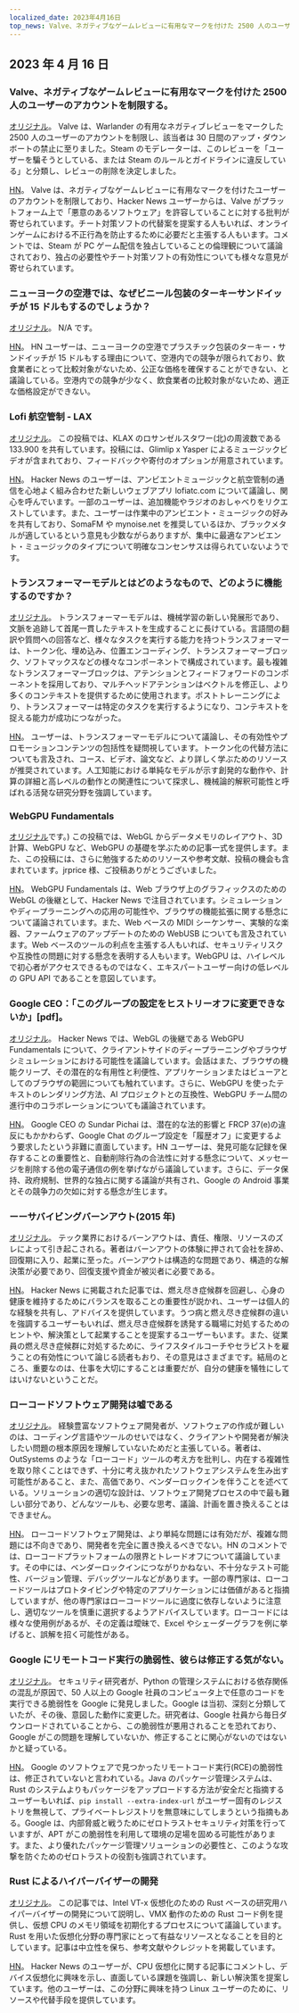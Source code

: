 ```yaml
---
localized_date: 2023年4月16日
top_news: Valve、ネガティブなゲームレビューに有用なマークを付けた 2500 人のユーザーのアカウントを制限する。
---
```




<CallToAction />

<Steps>

## 2023 年 4 月 16 日

### Valve、ネガティブなゲームレビューに有用なマークを付けた 2500 人のユーザーのアカウントを制限する。

[オリジナル](https://tech.slashdot.org/story/23/04/14/175246/valve-restricts-accounts-of-2500-users-who-marked-a-negative-game-review-useful)。
Valve は、Warlander の有用なネガティブレビューをマークした 2500 人のユーザーのアカウントを制限し、該当者は 30 日間のアップ・ダウンボートの禁止に至りました。Steam のモデレーターは、このレビューを「ユーザーを騙そうとしている、または Steam のルールとガイドラインに違反している」と分類し、レビューの削除を決定しました。

[HN](http://news.ycombinator.com/item?id=35577895)。
Valve は、ネガティブなゲームレビューに有用なマークを付けたユーザーのアカウントを制限しており、Hacker News ユーザーからは、Valve がプラットフォーム上で「悪意のあるソフトウェア」を許容していることに対する批判が寄せられています。チート対策ソフトの代替案を提案する人もいれば、オンラインゲームにおける不正行為を防止するために必要だと主張する人もいます。コメントでは、Steam が PC ゲーム配信を独占していることの倫理観について議論されており、独占の必要性やチート対策ソフトの有効性についても様々な意見が寄せられています。

### ニューヨークの空港では、なぜビニール包装のターキーサンドイッチが 15 ドルもするのでしょうか？

[オリジナル](https://hellgatenyc.com/why-is-airport-turkey-sandwich-expensive)。
N/A です。

[HN](http://news.ycombinator.com/item?id=35580847)。
HN ユーザーは、ニューヨークの空港でプラスチック包装のターキー・サンドイッチが 15 ドルもする理由について、空港内での競争が限られており、飲食業者にとって比較対象がないため、公正な価格を確保することができない、と議論している。空港内での競争が少なく、飲食業者の比較対象がないため、適正な価格設定ができない。

### Lofi 航空管制 - LAX

[オリジナル](https://www.lofiatc.com/?icao=KLAX)。
この投稿では、KLAX のロサンゼルスタワー(北)の周波数である 133.900 を共有しています。投稿には、Glimlip x Yasper によるミュージックビデオが含まれており、フィードバックや寄付のオプションが用意されています。

[HN](http://news.ycombinator.com/item?id=35583228)。
Hacker News のユーザーは、アンビエントミュージックと航空管制の通信を心地よく組み合わせた新しいウェブアプリ lofiatc.com について議論し、関心を呼んでいます。一部のユーザーは、追加機能やラジオのおしゃべりをリクエストしています。また、ユーザーは作業中のアンビエント・ミュージックの好みを共有しており、SomaFM や mynoise.net を推奨しているほか、ブラックメタルが適しているという意見も少数ながらありますが、集中に最適なアンビエント・ミュージックのタイプについて明確なコンセンサスは得られていないようです。

### トランスフォーマーモデルとはどのようなもので、どのように機能するのですか？

[オリジナル](https://txt.cohere.ai/what-are-transformer-models/)。
トランスフォーマーモデルは、機械学習の新しい発展形であり、文脈を追跡して首尾一貫したテキストを生成することに長けている。言語間の翻訳や質問への回答など、様々なタスクを実行する能力を持つトランスフォーマーは、トークン化、埋め込み、位置エンコーディング、トランスフォーマーブロック、ソフトマックスなどの様々なコンポーネントで構成されています。最も複雑なトランスフォーマーブロックは、アテンションとフィードフォワードのコンポーネントを採用しており、マルチヘッドアテンションはベクトルを修正し、より多くのコンテキストを提供するために使用されます。ポストトレーニングにより、トランスフォーマーは特定のタスクを実行するようになり、コンテキストを捉える能力が成功につながった。

[HN](http://news.ycombinator.com/item?id=35576918)。
ユーザーは、トランスフォーマーモデルについて議論し、その有効性やプロモーションコンテンツの包括性を疑問視しています。トークン化の代替方法についても言及され、コース、ビデオ、論文など、より詳しく学ぶためのリソースが推奨されています。人工知能における単純なモデルが示す創発的な動作や、計算の詳細と高レベルの動作との関連性について探求し、機械論的解釈可能性と呼ばれる活発な研究分野を強調しています。

### WebGPU Fundamentals

[オリジナル](https://webgpufundamentals.org/)です。)
この投稿では、WebGL からデータメモリのレイアウト、3D 計算、WebGPU など、WebGPU の基礎を学ぶための記事一式を提供します。また、この投稿には、さらに勉強するためのリソースや参考文献、投稿の機会も含まれています。jrprice 様、ご投稿ありがとうございました。

[HN](http://news.ycombinator.com/item?id=35579334)。
WebGPU Fundamentals は、Web ブラウザ上のグラフィックスのための WebGL の後継として、Hacker News で注目されています。シミュレーションやディープラーニングへの応用の可能性や、ブラウザの機能拡張に関する懸念について議論されています。また、Web ベースの MIDI シーケンサー、実験的な楽器、ファームウェアのアップデートのための WebUSB についても言及されています。Web ベースのツールの利点を主張する人もいれば、セキュリティリスクや互換性の問題に対する懸念を表明する人もいます。WebGPU は、ハイレベルで初心者がアクセスできるものではなく、エキスパートユーザー向けの低レベルの GPU API であることを意図しています。

### Google CEO：「このグループの設定をヒストリーオフに変更できないか」[pdf]。

[オリジナル](https://ia601707.us.archive.org/28/items/gov.uscourts.cand.364454/gov.uscourts.cand.364454.385.0.pdf)。
Hacker News では、WebGL の後継である WebGPU Fundamentals について、クライアントサイドのディープラーニングやブラウザシミュレーションにおける可能性を議論しています。会話はまた、ブラウザの機能クリープ、その潜在的な有用性と利便性、アプリケーションまたはビューアとしてのブラウザの範囲についても触れています。さらに、WebGPU を使ったテキストのレンダリング方法、AI プロジェクトとの互換性、WebGPU チーム間の進行中のコラボレーションについても議論されています。

[HN](http://news.ycombinator.com/item?id=35585174)。
Google CEO の Sundar Pichai は、潜在的な法的影響と FRCP 37(e)の違反にもかかわらず、Google Chat のグループ設定を「履歴オフ」に変更するよう要求したという非難に直面しています。HN ユーザーは、発見可能な記録を保存することの重要性と、自動削除行為の合法性に対する懸念について、メッセージを削除する他の電子通信の例を挙げながら議論しています。さらに、データ保持、政府規制、世界的な独占に関する議論が共有され、Google の Android 事業とその競争力の欠如に対する懸念が生じます。

### ーーサバイビングバーンアウト(2015 年)

[オリジナル](https://lifeofaudrey.com/essays/surviving_burnout.html)。
テック業界におけるバーンアウトは、責任、権限、リソースのズレによって引き起こされる。著者はバーンアウトの体験に押されて会社を辞め、回復期に入り、起業に至った。バーンアウトは構造的な問題であり、構造的な解決策が必要であり、回復支援や資金が被災者に必要である。

[HN](http://news.ycombinator.com/item?id=35577285)。
Hacker News に掲載された記事では、燃え尽き症候群を回避し、心身の健康を維持するためにバランスを取ることの重要性が説かれ、ユーザーは個人的な経験を共有し、アドバイスを提供しています。うつ病と燃え尽き症候群の違いを強調するユーザーもいれば、燃え尽き症候群を誘発する職場に対処するためのヒントや、解決策として起業することを提案するユーザーもいます。また、従業員の燃え尽き症候群に対処するために、ライフスタイルコーチやセラピストを雇うことの有効性について論じる読者もおり、その意見はさまざまです。結局のところ、重要なのは、仕事を大切にすることは重要だが、自分の健康を犠牲にしてはいけないということだ。

### ローコードソフトウェア開発は嘘である

[オリジナル](https://jaylittle.com/post/view/2023/4/low-code-software-development-is-a-lie)。
経験豊富なソフトウェア開発者が、ソフトウェアの作成が難しいのは、コーディング言語やツールのせいではなく、クライアントや開発者が解決したい問題の根本原因を理解していないためだと主張している。著者は、OutSystems のような「ローコード」ツールの考え方を批判し、内在する複雑性を取り除くことはできず、十分に考え抜かれたソフトウェアシステムを生み出す可能性があること、また、高価であり、ベンダーロックインを伴うことを述べている。ソリューションの適切な設計は、ソフトウェア開発プロセスの中で最も難しい部分であり、どんなツールも、必要な思考、議論、計画を置き換えることはできません。

[HN](http://news.ycombinator.com/item?id=35578240)。
ローコードソフトウェア開発は、より単純な問題には有効だが、複雑な問題には不向きであり、開発者を完全に置き換えるべきでない。HN のコメントでは、ローコードプラットフォームの限界とトレードオフについて議論しています。その中には、ベンダーロックインにつながりかねない、不十分なテスト可能性、バージョン管理、デバッグツールなどがあります。一部の専門家は、ローコードツールはプロトタイピングや特定のアプリケーションには価値があると指摘していますが、他の専門家はローコードツールに過度に依存しないように注意し、適切なツールを慎重に選択するようアドバイスしています。ローコードには様々な使用例があるが、その定義は曖昧で、Excel やシェーダーグラフを例に挙げると、誤解を招く可能性がある。

### Google にリモートコード実行の脆弱性、彼らは修正する気がない。

[オリジナル](https://giraffesecurity.dev/posts/google-remote-code-execution/)。
セキュリティ研究者が、Python の管理システムにおける依存関係の混乱が原因で、50 人以上の Google 社員のコンピュータ上で任意のコードを実行できる脆弱性を Google に発見しました。Google は当初、深刻と分類していたが、その後、意図した動作に変更した。研究者は、Google 社員から毎日ダウンロードされていることから、この脆弱性が悪用されることを恐れており、Google がこの問題を理解していないか、修正することに関心がないのではないかと疑っている。

[HN](http://news.ycombinator.com/item?id=35581532)。
Google のソフトウェアで見つかったリモートコード実行(RCE)の脆弱性は、修正されていないと言われている。Java のパッケージ管理システムは、Rust のシステムよりもパッケージをアップロードする方法が安全だと指摘するユーザーもいれば、`pip install --extra-index-url` がユーザー固有のレジストリを無視して、プライベートレジストリを無意味にしてしまうという指摘もある。Google は、内部脅威と戦うためにゼロトラストセキュリティ対策を行っていますが、APT がこの脆弱性を利用して環境の足場を固める可能性があります。また、より優れたパッケージ管理ソリューションの必要性と、このような攻撃を防ぐためのゼロトラストの役割も強調されています。

### Rust によるハイパーバイザーの開発

[オリジナル](https://memn0ps.github.io/hypervisor-development-in-rust-part-1/)。
この記事では、Intel VT-x 仮想化のための Rust ベースの研究用ハイパーバイザーの開発について説明し、VMX 動作のための Rust コード例を提供し、仮想 CPU のメモリ領域を初期化するプロセスについて議論しています。Rust を用いた仮想化分野の専門家にとって有益なリソースとなることを目的としています。記事は中立性を保ち、参考文献やクレジットを掲載しています。

[HN](http://news.ycombinator.com/item?id=35579876)。
Hacker News のユーザーが、CPU 仮想化に関する記事にコメントし、デバイス仮想化に興味を示し、直面している課題を強調し、新しい解決策を提案しています。他のユーザーは、この分野に興味を持つ Linux ユーザーのために、リソースや代替手段を提供しています。

</Steps>
